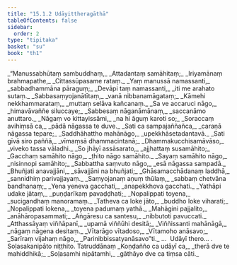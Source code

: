 ```yaml
---
title: "15.1.2 Udāyittheragāthā"
tableOfContents: false
sidebar:
  order: 2
type: "tipitaka"
basket: "su"
book: "th1"
---
```



<DynamicBreadcrumb />

<Division number="689" book="th1" bookNo="19" page="318">

<Paragraph number="1021" type="verses" book="th1">
_“Manussabhūtaṃ sambuddhaṃ,_  
_Attadantaṃ samāhitaṃ;_  
_Iriyamānaṃ brahmapathe,_  
_Cittassūpasame rataṃ._  

</Paragraph>

</Division>
<Division number="690" book="th1" bookNo="19" page="318">

<Paragraph number="1022" type="verses" book="th1">
_Yaṃ manussā namassanti,_  
_sabbadhammāna pāraguṃ;_  
_Devāpi taṃ namassanti,_  
_iti me arahato sutaṃ._  

</Paragraph>

</Division>
<Division number="691" book="th1" bookNo="19" page="318">

<Paragraph number="1023" type="verses" book="th1">
_Sabbasaṃyojanātītaṃ,_  
_vanā nibbanamāgataṃ;_  
_Kāmehi nekkhammarataṃ,_  
_muttaṃ selāva kañcanaṃ._  

</Paragraph>

</Division>
<Division number="692" book="th1" bookNo="19" page="318">

<Paragraph number="1024" type="verses" book="th1">
_Sa ve accaruci nāgo,_  
_himavāvaññe siluccaye;_  
_Sabbesaṃ nāganāmānaṃ,_  
_saccanāmo anuttaro._  

</Paragraph>

</Division>
<Division number="693" book="th1" bookNo="19" page="318">

<Paragraph number="1025" type="verses" book="th1">
_Nāgaṃ vo kittayissāmi,_  
_na hi āguṃ karoti so;_  
_Soraccaṃ avihiṃsā ca,_  
_pādā nāgassa te duve._  

</Paragraph>

</Division>
<Division number="694" book="th1" bookNo="19" page="318">

<Paragraph number="1026" type="verses" book="th1">
_Sati ca sampajaññañca,_  
_caraṇā nāgassa tepare;_  
_Saddhāhattho mahānāgo,_  
_upekkhāsetadantavā._  

</Paragraph>

</Division>
<Division number="695" book="th1" bookNo="19" page="318">

<Paragraph number="1027" type="verses" book="th1">
_Sati gīvā siro paññā,_  
_vīmaṃsā dhammacintanā;_  
_Dhammakucchisamāvāso,_  
_viveko tassa vāladhi._  

</Paragraph>

</Division>
<Division number="696" book="th1" bookNo="19" page="318">

<Paragraph number="1028" type="verses" book="th1">
_So jhāyī assāsarato,_  
_ajjhattaṃ susamāhito;_  
_Gacchaṃ samāhito nāgo,_  
_ṭhito nāgo samāhito._  

</Paragraph>

</Division>
<Division number="697" book="th1" bookNo="19" page="318">

<Paragraph number="1029" type="verses" book="th1">
_Sayaṃ samāhito nāgo,_  
_nisinnopi samāhito;_  
_Sabbattha saṃvuto nāgo,_  
_esā nāgassa sampadā._  

</Paragraph>

</Division>
<Division number="698" book="th1" bookNo="19" page="319">

<Paragraph number="1030" type="verses" book="th1">
_Bhuñjati anavajjāni,_  
_sāvajjāni na bhuñjati;_  
_Ghāsamacchādanaṃ laddhā,_  
_sannidhiṃ parivajjayaṃ._  

</Paragraph>

</Division>
<Division number="699" book="th1" bookNo="19" page="319">

<Paragraph number="1031" type="verses" book="th1">
_Saṃyojanaṃ aṇuṃ thūlaṃ,_  
_sabbaṃ chetvāna bandhanaṃ;_  
_Yena yeneva gacchati,_  
_anapekkhova gacchati._  

</Paragraph>

</Division>
<Division number="700" book="th1" bookNo="19" page="319">

<Paragraph number="1032" type="verses" book="th1">
_Yathāpi udake jātaṃ,_  
_puṇḍarīkaṃ pavaḍḍhati;_  
_Nopalippati toyena,_  
_sucigandhaṃ manoramaṃ._  

</Paragraph>

</Division>
<Division number="701" book="th1" bookNo="19" page="319">

<Paragraph number="1033" type="verses" book="th1">
_Tatheva ca loke jāto,_  
_buddho loke viharati;_  
_Nopalippati lokena,_  
_toyena padumaṃ yathā._  

</Paragraph>

</Division>
<Division number="702" book="th1" bookNo="19" page="319">

<Paragraph number="1034" type="verses" book="th1">
_Mahāgini pajjalito,_  
_anāhāropasammati;_  
_Aṅgāresu ca santesu,_  
_nibbutoti pavuccati._  

</Paragraph>

</Division>
<Division number="703" book="th1" bookNo="19" page="319">

<Paragraph number="1035" type="verses" book="th1">
_Atthassāyaṃ viññāpanī,_  
_upamā viññūhi desitā;_  
_Viññissanti mahānāgā,_  
_nāgaṃ nāgena desitaṃ._  

</Paragraph>

</Division>
<Division number="704" book="th1" bookNo="19" page="319">

<Paragraph number="1036" type="verses" book="th1">
_Vītarāgo vītadoso,_  
_Vītamoho anāsavo;_  
_Sarīraṃ vijahaṃ nāgo,_  
_Parinibbissatyanāsavo”ti._  


</Paragraph>
</Division>

<Paragraph number="1037" type="center" book="th1">
…  Udāyī thero… .



</Paragraph>

<Paragraph number="1038" type="center" book="th1">
Soḷasakanipāto niṭṭhito.



</Paragraph>

<Paragraph number="1039" type="center" book="th1">
Tatruddānaṃ


</Paragraph>

<Paragraph number="1040" type="verses" book="th1">
_Koṇḍañño ca udāyī ca,_  
_therā dve te mahiddhikā;_  
_Soḷasamhi nipātamhi,_  
_gāthāyo dve ca tiṃsa cāti._
</Paragraph>